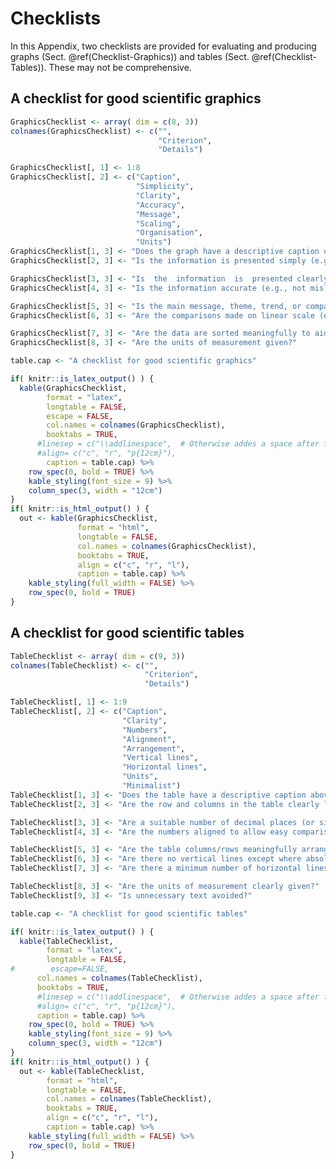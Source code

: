 # Checklists {#Appendix-Checklists}


In this Appendix,
two checklists are provided for evaluating and producing 
graphs (Sect.\ \@ref(Checklist-Graphics))
and
tables (Sect.\ \@ref(Checklist-Tables)).
These may not be comprehensive.

## A checklist for good scientific graphics {#Checklist-Graphics}



```{r GraphicsChecklist}
GraphicsChecklist <- array( dim = c(8, 3))
colnames(GraphicsChecklist) <- c("", 
                                 "Criterion", 
                                 "Details")

GraphicsChecklist[, 1] <- 1:8
GraphicsChecklist[, 2] <- c("Caption",
                            "Simplicity",
                            "Clarity",
                            "Accuracy",
                            "Message",
                            "Scaling",
                            "Organisation",
                            "Units")
GraphicsChecklist[1, 3] <- "Does the graph have a descriptive caption under the graph: comprehensive, clear and accurate (what, where, when)?"
GraphicsChecklist[2, 3] <- "Is the information is presented simply (e.g., not too many messages in one graph)?"

GraphicsChecklist[3, 3] <- "Is  the  information  is  presented clearly (e.g., use visible symbols; colours and symbols explained; no chart junk; no unnecessary 3-D; minimum axis tick marks; faint grid lines if needed)?"
GraphicsChecklist[4, 3] <- "Is the information accurate (e.g., not misleading, complete)?"

GraphicsChecklist[5, 3] <- "Is the main message, theme, trend, or comparison of greatest importance easily seen?"
GraphicsChecklist[6, 3] <- "Are the comparisons made on linear scale (e.g., avoiding comparison of volumes or areas or angles)?"

GraphicsChecklist[7, 3] <- "Are the data are sorted meaningfully to aid interpretation?"
GraphicsChecklist[8, 3] <- "Are the units of measurement given?"

table.cap <- "A checklist for good scientific graphics"

if( knitr::is_latex_output() ) {
  kable(GraphicsChecklist, 
        format = "latex",
        longtable = FALSE,
        escape = FALSE,
        col.names = colnames(GraphicsChecklist),
        booktabs = TRUE,
      #linesep = c("\\addlinespace",  # Otherwise addes a space after five lines... 
      #align= c("c", "r", "p{12cm}"),
        caption = table.cap) %>%
    row_spec(0, bold = TRUE) %>%
    kable_styling(font_size = 9) %>%
    column_spec(3, width = "12cm")
}
if( knitr::is_html_output() ) {
  out <- kable(GraphicsChecklist, 
               format = "html",
               longtable = FALSE,
               col.names = colnames(GraphicsChecklist),
               booktabs = TRUE,
               align = c("c", "r", "l"),
               caption = table.cap) %>%
    kable_styling(full_width = FALSE) %>%
    row_spec(0, bold = TRUE) 
}
```




## A checklist for good scientific tables {#Checklist-Tables}



```{r TablesChecklist}

TableChecklist <- array( dim = c(9, 3))
colnames(TableChecklist) <- c("", 
                              "Criterion", 
                              "Details")

TableChecklist[, 1] <- 1:9
TableChecklist[, 2] <- c("Caption",
                         "Clarity",
                         "Numbers",
                         "Alignment",
                         "Arrangement",
                         "Vertical lines",
                         "Horizontal lines",
                         "Units",
                         "Minimalist")
TableChecklist[1, 3] <- "Does the table have a descriptive caption above the table: comprehensive, clear and accurate (what, where, when)?"
TableChecklist[2, 3] <- "Are the row and columns in the table clearly labelled and explained?"

TableChecklist[3, 3] <- "Are a suitable number of decimal places (or significant figures) displayed?"
TableChecklist[4, 3] <- "Are the numbers aligned to allow easy comparison (e.g., on decimal points)?"

TableChecklist[5, 3] <- "Are the table columns/rows meaningfully arranged to emphasise patterns (e.g., not just alphabetically by default)?"
TableChecklist[6, 3] <- "Are there no vertical lines except where absolutely essential?"
TableChecklist[7, 3] <- "Are there a minimum number of horizontal lines?"

TableChecklist[8, 3] <- "Are the units of measurement clearly given?"
TableChecklist[9, 3] <- "Is unnecessary text avoided?"

table.cap <- "A checklist for good scientific tables"

if( knitr::is_latex_output() ) {
  kable(TableChecklist, 
        format = "latex",
        longtable = FALSE,
#        escape=FALSE,
      col.names = colnames(TableChecklist),
      booktabs = TRUE,
      #linesep = c("\\addlinespace",  # Otherwise addes a space after five lines... 
      #align= c("c", "r", "p{12cm}"),
      caption = table.cap) %>%
    row_spec(0, bold = TRUE) %>%
    kable_styling(font_size = 9) %>%
    column_spec(3, width = "12cm")
}
if( knitr::is_html_output() ) {
  out <- kable(TableChecklist, 
        format = "html",
        longtable = FALSE, 
        col.names = colnames(TableChecklist),
        booktabs = TRUE,
        align = c("c", "r", "l"),
        caption = table.cap) %>%
    kable_styling(full_width = FALSE) %>%
    row_spec(0, bold = TRUE) 
}
```

